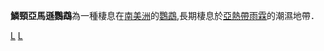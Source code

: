 {{Speciesbox 
| taxon = Amazona mercenaria
| image = Amazona mercenaria -Ecuador -Andes-8-4c.jpg
| image_caption = 位於[[厄瓜多爾|厄瓜多爾]]的亞熱帶雨霖
| status = LC | status_system = IUCN3.1
| trend = down
| authority = Tschudi, 1844
}}

'''鱗頸亞馬遜鸚鵡'''為一種棲息在[[南美洲|南美洲]]的[[鸚鵡|鸚鵡]],長期棲息於[[亞熱帶雨霖|亞熱帶雨霖]]的潮濕地帶．

{{Taxonbar}}
[[Category:亚马孙鹦鹉属|L]]
[[Category:1844年描述的鸟类|L]]